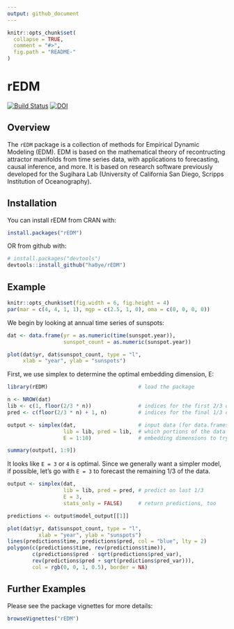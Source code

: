 ```yaml
---
output: github_document
---
```


<!-- README.md is generated from README.Rmd. Please edit that file -->

```r
knitr::opts_chunk$set(
  collapse = TRUE,
  comment = "#>",
  fig.path = "README-"
)
```

# rEDM
[![Build Status](https://travis-ci.org/ha0ye/rEDM.svg?branch=master)](https://travis-ci.org/ha0ye/rEDM)
[![DOI](https://zenodo.org/badge/DOI/10.5281/zenodo.596502.svg)](https://doi.org/10.5281/zenodo.596502)

## Overview

The `rEDM` package is a collection of methods for Empirical Dynamic Modeling (EDM). EDM is based on the mathematical theory of recontructing attractor manifolds from time series data, with applications to forecasting, causal inference, and more. It is based on research software previously developed for the Sugihara Lab (University of California San Diego, Scripps Institution of Oceanography).

## Installation

You can install rEDM from CRAN with:

```r
install.packages("rEDM")
```

OR from github with:

```r
# install.packages("devtools")
devtools::install_github("ha0ye/rEDM")
```

## Example

```r
knitr::opts_chunk$set(fig.width = 6, fig.height = 4)
par(mar = c(4, 4, 1, 1), mgp = c(2.5, 1, 0), oma = c(0, 0, 0, 0))
```

We begin by looking at annual time series of sunspots:

```r
dat <- data.frame(yr = as.numeric(time(sunspot.year)), 
                  sunspot_count = as.numeric(sunspot.year))

plot(dat$yr, dat$sunspot_count, type = "l", 
     xlab = "year", ylab = "sunspots")
```

First, we use simplex to determine the optimal embedding dimension, E:
```r
library(rEDM)                             # load the package

n <- NROW(dat)
lib <- c(1, floor(2/3 * n))               # indices for the first 2/3 of the time series
pred <- c(floor(2/3 * n) + 1, n)          # indices for the final 1/3 of the time series

output <- simplex(dat,                    # input data (for data.frames, uses 2nd column)
                  lib = lib, pred = lib,  # which portions of the data to train and predict
                  E = 1:10)               # embedding dimensions to try

summary(output[, 1:9])
```

It looks like `E = 3` or `4` is optimal. Since we generally want a simpler model, if possible, let's go with `E = 3` to forecast the remaining 1/3 of the data.

```r
output <- simplex(dat,
                  lib = lib, pred = pred, # predict on last 1/3
                  E = 3, 
                  stats_only = FALSE)     # return predictions, too

predictions <- output$model_output[[1]]

plot(dat$yr, dat$sunspot_count, type = "l", 
          xlab = "year", ylab = "sunspots")
lines(predictions$time, predictions$pred, col = "blue", lty = 2)
polygon(c(predictions$time, rev(predictions$time)), 
        c(predictions$pred - sqrt(predictions$pred_var), 
        rev(predictions$pred + sqrt(predictions$pred_var))), 
        col = rgb(0, 0, 1, 0.5), border = NA)
```

## Further Examples

Please see the package vignettes for more details:
```r
browseVignettes("rEDM")
```

